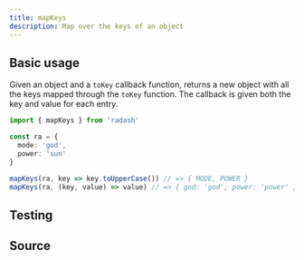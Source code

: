 ```yaml
---
title: mapKeys
description: Map over the keys of an object
---
```



## Basic usage

Given an object and a `toKey` callback function, returns a new object with all the keys 
mapped through the `toKey` function. The callback is given both the key and value for each entry.

```ts
import { mapKeys } from 'radash'

const ra = {
  mode: 'god',
  power: 'sun'
}

mapKeys(ra, key => key.toUpperCase()) // => { MODE, POWER }
mapKeys(ra, (key, value) => value) // => { god: 'god', power: 'power' }
```

## Testing

<TestingLinkAndPreview module="object" func="mapKeys" />

## Source

<SourceLinkAndPreview module="object" func="mapKeys" />